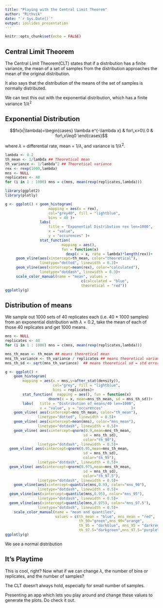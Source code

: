 ```yaml
---
title: "Playing with the Central Limit Theorem"
author: "Rithvik"
date: "`r Sys.Date()`"
output: ioslides_presentation
---
```


```r
knitr::opts_chunk$set(echo = FALSE)
```

## Central Limit Theorem

The Central Limit Theorem(CLT) states that if a distribution has a finite variance, the mean of a set of samples from the distribution approaches the mean of the original distribution. 

It also says that the distribution of the means of the set of samples is normally distributed. 

We can test this out with the exponential distribution, which has a finite variance $1/\lambda^2$

## Exponential Distribution

$$fx(x|\lambda)=\begin{cases}
\lambda e^{-\lambda x} & for\,x>0\\
0 & for\,x\leq0
\end{cases}$$

where $\lambda$ = differential rate, mean = $1/\lambda$, and variance is $1/\lambda^{2}$.

```r
lambda <- 0.2
th_mean <- 1/lambda ## Theoretical mean
th_variance <- 1/lambda^2 ## Theoretical variance
rex <- rexp(1000,lambda)
mns <- NULL
replicates <- 40
for (i in 1 : 1000) mns = c(mns, mean(rexp(replicates,lambda)))

```
```r
library(ggplot2)
library(plotly)
```
```r
g <- ggplot() + geom_histogram(
                    mapping = aes(x = rex),
                    col="grey40", fill = "lightblue", 
                    bins = 40 )+
                labs(
                    title = "Exponential Distribution rex len=1000",
                    x = "value",
                    y = "occurences" )+
                stat_function(
                          mapping = aes(), 
                          fun = function(x) 
                            dexp(x = x, rate = lambda)*length(rex))+
     geom_vline(aes(xintercept=th_mean, color="theoretical"),    
                linetype="dotted", linewidth = 0.3)+
     geom_vline(aes(xintercept=mean(rex), color="calculated"), 
                linetype="dotdash", linewidth = 0.3)+
     scale_color_manual(name = "mean", values = 
                                   c(calculated = "blue", 
                                   theoretical = "red"))
ggplotly(g)
```

## Distribution of means

We sample out 1000 sets of 40 replicates each (i.e. 40 \* 1000 samples) from an exponential distribution with $\lambda=0.2$, take the mean of each of those 40 replicates and get 1000 means.

```r
mns <- NULL
replicates <- 40
for (i in 1 : 1000) mns = c(mns, mean(rexp(replicates,lambda)))
```
```r
mns_th_mean <- th_mean ## means theoretical mean
mns_th_variance <- th_variance / replicates ## means theoretical variance
mns_th_sd <- sqrt(mns_th_variance)  ## means theoretical sd = std error
```

```r
g <- ggplot() +
    geom_histogram(
        mapping = aes(x = mns,y=after_stat(density)),
                      col="grey", fill = "lightblue", 
                      bins = replicates)+   
        stat_function(  mapping = aes(), fun = function(x) 
                    dnorm(x = x, mean=mns_th_mean, sd = mns_th_sd))+
        labs(   title = "Distribution of means/40 len=1000",
                x = "value", y = "occurences"             )+
    geom_vline( aes(xintercept=mns_th_mean, color="th_mean"),    
               linetype="dotted", linewidth = 0.5)+
    geom_vline( aes(xintercept=mean(mns), color="mns_mean"),         
               linetype="dotdash", linewidth = 0.5)+
    geom_vline( aes(xintercept=qnorm(0.9,mean=mns_th_mean, 
                                    sd = mns_th_sd),          
                                    color="th_90"),
               linetype="dotdash", linewidth = 0.5)+
  geom_vline( aes(xintercept=qnorm(0.95,mean=mns_th_mean, 
                                    sd = mns_th_sd),          
                                    color="th_95"),
               linetype="dotdash", linewidth = 0.5)+
  geom_vline( aes(xintercept=qnorm(0.975,mean=mns_th_mean, 
                                    sd = mns_th_sd),          
                                    color="th_97.5"),
               linetype="dotdash", linewidth = 0.5)+
    geom_vline(aes(xintercept=quantile(mns,0.9), color="mns_90"),
               linetype="dotdash", linewidth = 0.5)+
  geom_vline(aes(xintercept=quantile(mns,0.95), color="mns_95"),
               linetype="dotdash", linewidth = 0.5)+
  geom_vline(aes(xintercept=quantile(mns,0.975), color="mns_97.5"),
               linetype="dotdash", linewidth = 0.5)+
    scale_color_manual(name = "mean and quantiles", 
                       values = c(th_mean = "blue", mns_mean = "red",
                                  th_90="green",mns_90="orange",
                                  th_95 = "darkblue", mns_95 = "darkred",
                                  th_97.5="darkgreen",mns_97.5="purple"))
ggplotly(g)
```
We see a normal distribution

## It's Playtime

This is cool, right? Now what if we can change $\lambda$, the number of bins or replicates, and the number of samples? 

The CLT doesn't always hold, especially for small number of samples. 

Presenting an app which lets you play around and change these values to generate the plots. Do check it out.
